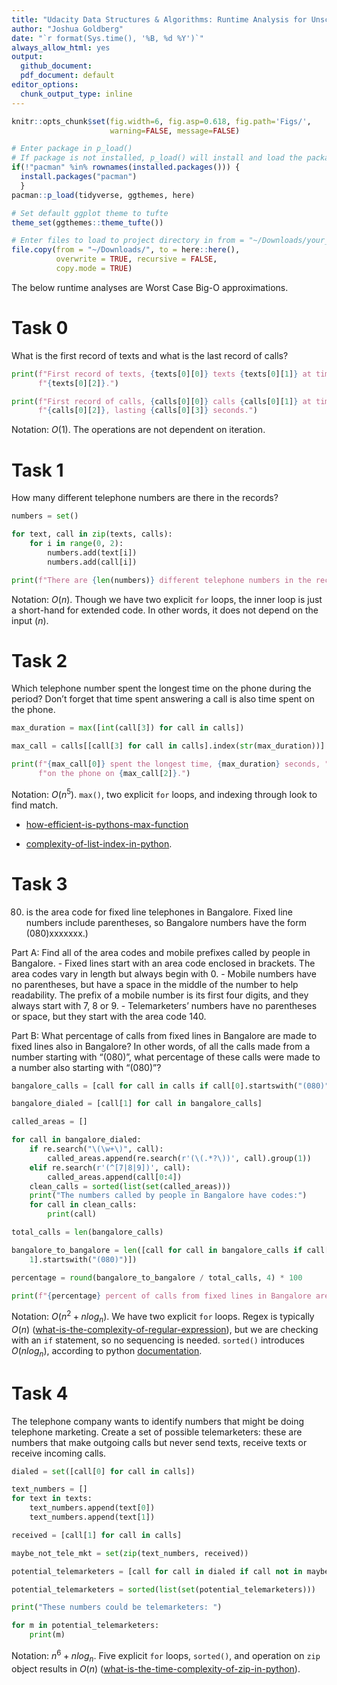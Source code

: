 ```yaml
---
title: "Udacity Data Structures & Algorithms: Runtime Analysis for Unscramble Computer Science Problems"
author: "Joshua Goldberg"
date: "`r format(Sys.time(), '%B, %d %Y')`"
always_allow_html: yes
output:
  github_document: 
  pdf_document: default
editor_options: 
  chunk_output_type: inline
---
```


```r
knitr::opts_chunk$set(fig.width=6, fig.asp=0.618, fig.path='Figs/',
                      warning=FALSE, message=FALSE)
```

```r
# Enter package in p_load()
# If package is not installed, p_load() will install and load the package
if(!"pacman" %in% rownames(installed.packages())) {
  install.packages("pacman")
  }
pacman::p_load(tidyverse, ggthemes, here)

# Set default ggplot theme to tufte
theme_set(ggthemes::theme_tufte())
```

```r
# Enter files to load to project directory in from = "~/Downloads/your_file_name_here"
file.copy(from = "~/Downloads/", to = here::here(), 
          overwrite = TRUE, recursive = FALSE, 
          copy.mode = TRUE)
```

The below runtime analyses are Worst Case Big-O approximations.

# Task 0

What is the first record of texts and what is the last record of calls?

```python
print(f"First record of texts, {texts[0][0]} texts {texts[0][1]} at time "
      f"{texts[0][2]}.")

print(f"First record of calls, {calls[0][0]} calls {calls[0][1]} at time "
      f"{calls[0][2]}, lasting {calls[0][3]} seconds.")
```

Notation: $O(1)$. The operations are not dependent on iteration.

# Task 1

How many different telephone numbers are there in the records? 

```python
numbers = set()

for text, call in zip(texts, calls):
    for i in range(0, 2):
        numbers.add(text[i])
        numbers.add(call[i])

print(f"There are {len(numbers)} different telephone numbers in the records.")
```

Notation: $O(n)$. Though we have two explicit `for` loops, the inner loop is just a short-hand for extended code. In other words, it does not depend on the input ($n$).

# Task 2

Which telephone number spent the longest time on the phone during the period? Don't forget that time spent answering a call is also time spent on the phone.

```python
max_duration = max([int(call[3]) for call in calls])

max_call = calls[[call[3] for call in calls].index(str(max_duration))]

print(f"{max_call[0]} spent the longest time, {max_duration} seconds, "
      f"on the phone on {max_call[2]}.")
```

Notation: $O(n^5)$. `max()`, two explicit `for` loops, and indexing through look to find match. 

- [how-efficient-is-pythons-max-function](https://stackoverflow.com/questions/5454030/how-efficient-is-pythons-max-function)

- [complexity-of-list-index-in-python](https://stackoverflow.com/questions/5913671/complexity-of-list-indexx-in-python).

# Task 3

(080) is the area code for fixed line telephones in Bangalore.
Fixed line numbers include parentheses, so Bangalore numbers
have the form (080)xxxxxxx.)

Part A: Find all of the area codes and mobile prefixes called by people
in Bangalore.
 - Fixed lines start with an area code enclosed in brackets. The area
   codes vary in length but always begin with 0.
 - Mobile numbers have no parentheses, but have a space in the middle
   of the number to help readability. The prefix of a mobile number
   is its first four digits, and they always start with 7, 8 or 9.
 - Telemarketers' numbers have no parentheses or space, but they start
   with the area code 140.

Part B: What percentage of calls from fixed lines in Bangalore are made
to fixed lines also in Bangalore? In other words, of all the calls made
from a number starting with "(080)", what percentage of these calls
were made to a number also starting with "(080)"?

```python
bangalore_calls = [call for call in calls if call[0].startswith("(080)")]

bangalore_dialed = [call[1] for call in bangalore_calls]

called_areas = []

for call in bangalore_dialed:
    if re.search("\(\w+\)", call):
        called_areas.append(re.search(r'(\(.*?\))', call).group(1))
    elif re.search(r'(^[7|8|9])', call):
        called_areas.append(call[0:4])
    clean_calls = sorted(list(set(called_areas)))
    print("The numbers called by people in Bangalore have codes:")
    for call in clean_calls:
        print(call)

total_calls = len(bangalore_calls)

bangalore_to_bangalore = len([call for call in bangalore_calls if call[
    1].startswith("(080)")])

percentage = round(bangalore_to_bangalore / total_calls, 4) * 100

print(f"{percentage} percent of calls from fixed lines in Bangalore are calls to other fixed lines in Bangalore.")

```

Notation: $O(n^2 + nlog_n)$. We have two explicit `for` loops. Regex is typically $O(n)$ ([what-is-the-complexity-of-regular-expression](https://stackoverflow.com/questions/4378455/what-is-the-complexity-of-regular-expression)), but we are checking with an `if` statement, so no sequencing is needed. `sorted()` introduces $O(nlog_n)$, according to python [documentation](https://wiki.python.org/moin/TimeComplexity).

# Task 4

The telephone company wants to identify numbers that might be doing telephone marketing. Create a set of possible telemarketers: these are numbers that make outgoing calls but never send texts, receive texts or receive incoming calls.

```python
dialed = set([call[0] for call in calls])

text_numbers = []
for text in texts:
    text_numbers.append(text[0])
    text_numbers.append(text[1])

received = [call[1] for call in calls]

maybe_not_tele_mkt = set(zip(text_numbers, received))

potential_telemarketers = [call for call in dialed if call not in maybe_not_tele_mkt]

potential_telemarketers = sorted(list(set(potential_telemarketers)))

print("These numbers could be telemarketers: ")

for m in potential_telemarketers:
    print(m)
```

Notation: $n^6+nlog_n$. Five explicit `for` loops, `sorted()`, and operation on `zip` object results in $O(n)$ ([what-is-the-time-complexity-of-zip-in-python](https://stackoverflow.com/questions/36877715/what-is-the-time-complexity-of-zip-in-python)).



